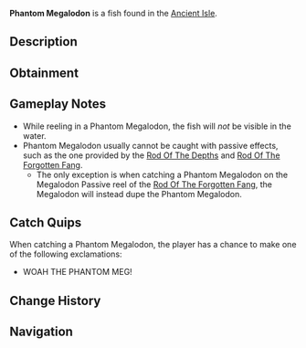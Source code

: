 {{FishInfobox
|image          = Phantom Megalodon.png
|rarity         = Limited
|sea            = First Sea
|location       = [[Ancient Isle]]
|sublocation    = 
|sources        = Fishing Rod
|nopassive      = 1
|radar_location = 
|prog_speed     = -85
|xp             = 12000
|weather        = 
|time           = 
|season         = 
|bait           = Shark Head
|base_weight    = 67000
|base_value     = 20000
|weight_range   = 17000
|base_chance    = 0.0001
|base_resil     = 5
}}
'''Phantom Megalodon''' is a {{Rarity|Limited}} fish found in the [[Ancient Isle]].

== Description ==
{{Description|The Phantom Meg is a spectral version of the ancient Megalodon, haunting the waters with an ethereal glow. Its serrated teeth remain just as fearsome, tearing through anything in its way. Though extinct for millions of years, this ghostly apex predator dominates the Ancient Isle and will challenge any angler brave enough to hook it.|Bestiary Entry}}

== Obtainment ==
{{Description|The Phantom Meg only emerges during the eclipse & twilight hours of the celestial cycle, when the sun and moon align every seven days.|Bestiary Hint}}
{{Fish Availability|
Megalodon Hunt/Eclipse and Weekend
|top_rods      = 
Tempest Rod\25714.64\70382.87;
Seraphic Rod\25605.17\69785.18;
Ethereal Prism Rod\24971.54\64783;
Challenger's Rod\24735.64\69957.83;
Leviathan's Fang Rod\23866.08\61250.61;
Destiny Rod\16922.97\41260.07;
Heaven's Rod\16663.22\41335.46;
No-Life Rod\23219.35\63751.75;
The Lost Rod\14439.97\40272.17;
Volcanic Rod\12833.42\35791.6;
Zeus Rod\16255.66\45336.02;
Rod Of The Forgotten Fang\21496.2\57278.99;
Rod Of The Exalted One\17414.43\45057.86;
Avalanche Rod\13734.48\39260.01;
Steady Rod\4595.65\13693.48
|recommended   = Seraphic Rod
}}

== Gameplay Notes ==
* While reeling in a Phantom Megalodon, the fish will ''not'' be visible in the water.
* Phantom Megalodon usually cannot be caught with passive effects, such as the one provided by the [[Rod Of The Depths]] and [[Rod Of The Forgotten Fang]].
** The only exception is when catching a Phantom Megalodon on the Megalodon Passive reel of the [[Rod Of The Forgotten Fang]], the Megalodon will instead dupe the Phantom Megalodon.

== Catch Quips ==
When catching a Phantom Megalodon, the player has a chance to make one of the following exclamations:
* WOAH THE PHANTOM MEG!

== Change History ==
{{Change History|{{subst:Current Version}}}}

== Navigation ==
{{Fish Navbox|Ancient Isle}}